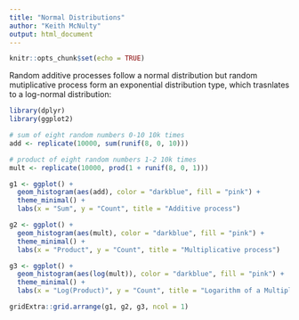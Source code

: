 ```yaml
---
title: "Normal Distributions"
author: "Keith McNulty"
output: html_document
---
```


```r
knitr::opts_chunk$set(echo = TRUE)
```

Random additive processes follow a normal distribution but random mutiplicative process form an exponential distribution type, which trasnlates to a log-normal distribution:

```r
library(dplyr)
library(ggplot2)
```

```r
# sum of eight random numbers 0-10 10k times
add <- replicate(10000, sum(runif(8, 0, 10)))

# product of eight random numbers 1-2 10k times
mult <- replicate(10000, prod(1 + runif(8, 0, 1)))

g1 <- ggplot() +
  geom_histogram(aes(add), color = "darkblue", fill = "pink") +
  theme_minimal() +
  labs(x = "Sum", y = "Count", title = "Additive process")

g2 <- ggplot() +
  geom_histogram(aes(mult), color = "darkblue", fill = "pink") +
  theme_minimal() +
  labs(x = "Product", y = "Count", title = "Multiplicative process")

g3 <- ggplot() +
  geom_histogram(aes(log(mult)), color = "darkblue", fill = "pink") +
  theme_minimal() +
  labs(x = "Log(Product)", y = "Count", title = "Logarithm of a Multiplicative process")

gridExtra::grid.arrange(g1, g2, g3, ncol = 1)


```




